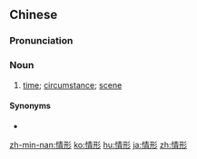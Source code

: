 ==Chinese==
{{zh-forms}}

===Pronunciation===
{{zh-pron
|m=qíngxíng,tl=y
|c=cing4 jing4
|h=pfs=chhìn-hìn
|mn=chêng-hêng
|cat=n
}}

===Noun===
{{zh-noun}}

# [[time]]; [[circumstance]]; [[scene]]

====Synonyms====
* {{zh-l|情景}}

{{zh-cat|Elementary}}

[[zh-min-nan:情形]]
[[ko:情形]]
[[hu:情形]]
[[ja:情形]]
[[zh:情形]]